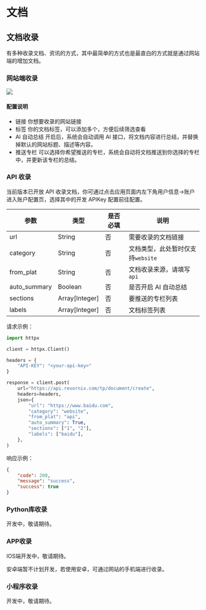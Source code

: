 # 文档

## 文档收录

有多种收录文档、资讯的方式，其中最简单的方式也是最直白的方式就是通过网站端的增加文档。

### 网站端收录

![](https://qingyon-revornix-public.oss-cn-beijing.aliyuncs.com/images/202504192237130.png)

#### 配置说明

- 链接 你想要收录的网站链接
- 标签 你的文档标签，可以添加多个，方便后续筛选查看
- AI 自动总结 开启后，系统会自动调用 AI 接口，将文档内容进行总结，并替换掉默认的网站标题、描述等内容。
- 推送专栏 可以选择你希望推送的专栏，系统会自动将文档推送到你选择的专栏中，并更新该专栏的总结。

### API 收录

当前版本已开放 API 收录文档，你可通过点击应用页面内左下角用户信息->账户进入账户配置页，选择其中的开发 APIKey 配置前往配置。

| 参数         | 类型           | 是否必填 | 说明                              |
| ------------ | -------------- | -------- | --------------------------------- |
| url          | String         | 否       | 需要收录的文档链接                |
| category     | String         | 否       | 文档类型，此处暂时仅支持`website` |
| from_plat    | String         | 否       | 文档收录来源，请填写`api`         |
| auto_summary | Boolean        | 否       | 是否开启 AI 自动总结              |
| sections     | Array[Integer] | 否       | 要推送的专栏列表                  |
| labels       | Array[Integer] | 否       | 文档标签列表                      |

请求示例：

```python
import httpx

client = httpx.Client()

headers = {
    "API-KEY": "<your-api-key>"
}

response = client.post(
    url="https://api.revornix.com/tp/document/create",
    headers=headers,
    json={
        "url": "https://www.baidu.com",
        "category": "website",
        "from_plat": "api",
        "auto_summary": True,
        "sections": ["1", "2"],
        "labels": ["baidu"],
    },
)
```

响应示例：

```json
{
	"code": 200,
	"message": "success",
	"success": true
}
```

### Python库收录

开发中，敬请期待。

### APP收录

IOS端开发中，敬请期待。

安卓端暂不计划开发，若使用安卓，可通过网站的手机端进行收录。

### 小程序收录

开发中，敬请期待。
